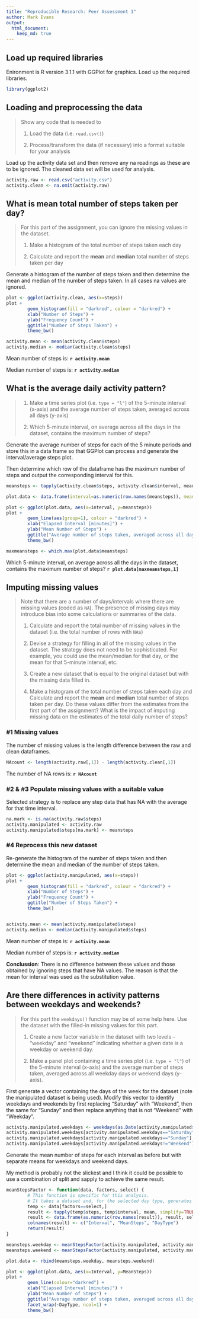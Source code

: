 ```yaml
---
title: "Reproducible Research: Peer Assessment 1"
author: Mark Evans
output: 
  html_document:
    keep_md: true
---
```

## Load up required libraries
Enironment is R version 3.1.1 with GGPlot for graphics. Load up the required libraries.

```r
library(ggplot2)
```


## Loading and preprocessing the data
>Show any code that is needed to
>
>1. Load the data (i.e. `read.csv()`)
>
>2. Process/transform the data (if necessary) into a format suitable for your analysis

Load up the activity data set and then remove any na readings as these are to be ignored. The cleaned data set will be used for analysis.

```r
activity.raw <- read.csv("activity.csv")
activity.clean <- na.omit(activity.raw)
```


## What is mean total number of steps taken per day?
>For this part of the assignment, you can ignore the missing values in the dataset.
>
>1. Make a histogram of the total number of steps taken each day
>
>2. Calculate and report the **mean** and **median** total number of steps taken per day

Generate a histogram of the number of steps taken and then determine the mean and median of the number of steps taken. In all cases na values are ignored.

```r

plot <- ggplot(activity.clean, aes(x=steps))
plot +
        geom_histogram(fill = "darkred", colour = "darkred") +
        xlab("Number of Steps") +
        ylab("Frequency Count") +
        ggtitle("Number of Steps Taken") +
        theme_bw()

activity.mean <- mean(activity.clean$steps)
activity.median <- median(activity.clean$steps)
```
Mean number of steps is: **`r activity.mean`**

Median number of steps is: **`r activity.median`**


## What is the average daily activity pattern?
>1. Make a time series plot (i.e. `type = "l"`) of the 5-minute interval (x-axis) and the average number of steps taken, averaged across all days (y-axis)
>
>2. Which 5-minute interval, on average across all the days in the dataset, contains the maximum number of steps?

Generate the average number of steps for each of the 5 minute periods and store this in a data frame so that GGPlot can process and generate the interval/average steps plot.

Then determine which row of the dataframe has the maximum number of steps and output the corresponding interval for this.

```r
meansteps <- tapply(activity.clean$steps, activity.clean$interval, mean, simplify=TRUE)

plot.data <- data.frame(interval=as.numeric(row.names(meansteps)), meansteps=as.numeric(meansteps))

plot <- ggplot(plot.data, aes(x=interval, y=meansteps))
plot +
        geom_line(aes(group=1), colour = "darkred") +
        xlab("Elapsed Interval [minutes]") +
        ylab("Mean Number of Steps") +
        ggtitle("Average number of steps taken, averaged across all days") +
        theme_bw()

maxmeansteps <- which.max(plot.data$meansteps)
```

Which 5-minute interval, on average across all the days in the dataset, contains the maximum number of steps? **`r plot.data[maxmeansteps,1]`**


## Imputing missing values
>Note that there are a number of days/intervals where there are missing
>values (coded as `NA`). The presence of missing days may introduce
>bias into some calculations or summaries of the data.
>
>1. Calculate and report the total number of missing values in the dataset (i.e. the total number of rows with `NA`s)
>
>2. Devise a strategy for filling in all of the missing values in the dataset. The strategy does not need to be sophisticated. For example, you could use the mean/median for that day, or the mean for that 5-minute interval, etc.
>
>3. Create a new dataset that is equal to the original dataset but with the missing data filled in.
>
>4. Make a histogram of the total number of steps taken each day and Calculate and report the **mean** and **median** total number of steps taken per day. Do these values differ from the estimates from the first part of the assignment? What is the impact of imputing missing data on the estimates of the total daily number of steps?


### #1 Missing values
The number of missing values is the length difference between the raw and clean dataframes.

```r
NAcount <- length(activity.raw[,1]) - length(activity.clean[,1])
```

The number of NA rows is: **`r NAcount`**


### #2 & #3 Populate missing values with a suitable value
Selected strategy is to replace any step data that has NA with the average for that time interval.

```r

na.mark <- is.na(activity.raw$steps)
activity.manipulated <- activity.raw
activity.manipulated$steps[na.mark] <- meansteps

```


### #4 Reprocess this new dataset
Re-generate the histogram of the number of steps taken and then determine the mean and median of the number of steps taken. 

```r

plot <- ggplot(activity.manipulated, aes(x=steps))
plot +
        geom_histogram(fill = "darkred", colour = "darkred") +
        xlab("Number of Steps") +
        ylab("Frequency Count") +
        ggtitle("Number of Steps Taken") +
        theme_bw()


activity.mean <- mean(activity.manipulated$steps)
activity.median <- median(activity.manipulated$steps)
```
Mean number of steps is: **`r activity.mean`**

Median number of steps is: **`r activity.median`**

**Conclussion**: There is no difference between these values and those obtained by ignoring steps that have NA values. The reason is that the mean for interval was used as the substitution value.


## Are there differences in activity patterns between weekdays and weekends?
>For this part the `weekdays()` function may be of some help here. Use
>the dataset with the filled-in missing values for this part.
>
>1. Create a new factor variable in the dataset with two levels -- "weekday" and "weekend" indicating whether a given date is a weekday or weekend day.
>
>2. Make a panel plot containing a time series plot (i.e. `type = "l"`) of the 5-minute interval (x-axis) and the average number of steps taken, averaged across all weekday days or weekend days (y-axis).

First generate a vector containing the days of the week for the dataset (note the manipulated dataset is being used).
Modify this vector to identify weekdays and weekends by first replacing "Saturday" with "Weekend", then the same for "Sunday" and then replace anything that is not "Weekend" with "Weekday".

```r

activity.manipulated.weekdays <- weekdays(as.Date(activity.manipulated$date))
activity.manipulated.weekdays[activity.manipulated.weekdays=="Saturday"] <- "Weekend"
activity.manipulated.weekdays[activity.manipulated.weekdays=="Sunday"] <- "Weekend"
activity.manipulated.weekdays[activity.manipulated.weekdays!="Weekend"] <- "Weekday"

```

Generate the mean number of steps for each interval as before but with separate means for weekdays and weekend days.

My method is probably not the slickest and I think it could be possible to use a combination of split and sapply to achieve the same result.

```r

meanStepsFactor <- function(data, factors, select) {
        # This function is specific for this analysis.
        # It takes a dataset and, for the selected day type, generates the mean number of steps for each interval 
        temp <- data[factors==select,]
        result <- tapply(temp$steps, temp$interval, mean, simplify=TRUE)
        result <- data.frame(as.numeric(row.names(result)), result, select)
        colnames(result) <- c("Interval", "MeanSteps", "DayType")       
        return(result)
}

meansteps.weekday <- meanStepsFactor(activity.manipulated, activity.manipulated.weekdays, "Weekday")
meansteps.weekend <- meanStepsFactor(activity.manipulated, activity.manipulated.weekdays, "Weekend")

plot.data <- rbind(meansteps.weekday, meansteps.weekend)

plot <- ggplot(plot.data, aes(x=Interval, y=MeanSteps))
plot +
        geom_line(colour="darkred") +
        xlab("Elapsed Interval [minutes]") +
        ylab("Mean Number of Steps") +
        ggtitle("Average number of steps taken, averaged across all days") +
        facet_wrap(~DayType, ncol=1) +
        theme_bw()

```

